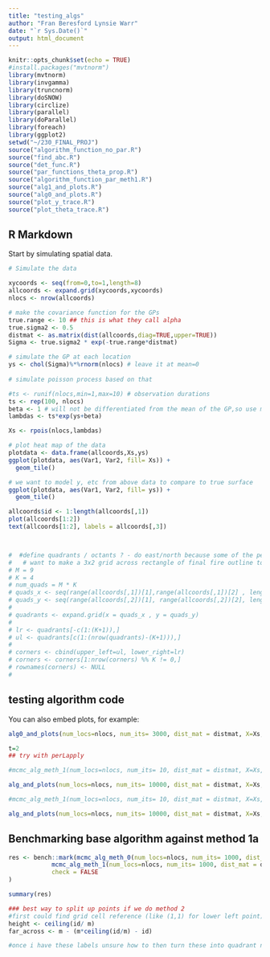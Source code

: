 ```yaml
---
title: "testing_algs"
author: "Fran Beresford Lynsie Warr"
date: "`r Sys.Date()`"
output: html_document
---
```


```r
knitr::opts_chunk$set(echo = TRUE)
#install.packages("mvtnorm")
library(mvtnorm)
library(invgamma)
library(truncnorm)
library(doSNOW)
library(circlize)
library(parallel)
library(doParallel)
library(foreach)
library(ggplot2)
setwd("~/230_FINAL_PROJ")
source("algorithm_function_no_par.R")
source("find_abc.R")
source("det_func.R")
source("par_functions_theta_prop.R")
source("algorithm_function_par_meth1.R")
source("alg1_and_plots.R")
source("alg0_and_plots.R")
source("plot_y_trace.R")
source("plot_theta_trace.R")
```

## R Markdown

Start by simulating spatial data. 

```r
# Simulate the data

xycoords <- seq(from=0,to=1,length=8)
allcoords <- expand.grid(xycoords,xycoords)
nlocs <- nrow(allcoords)

# make the covariance function for the GPs
true.range <- 10 ## this is what they call alpha 
true.sigma2 <- 0.5
distmat <- as.matrix(dist(allcoords,diag=TRUE,upper=TRUE))
Sigma <- true.sigma2 * exp(-true.range*distmat)

# simulate the GP at each location
ys <- chol(Sigma)%*%rnorm(nlocs) # leave it at mean=0
  
# simulate poisson process based on that

#ts <- runif(nlocs,min=1,max=10) # observation durations
ts <- rep(100, nlocs)
beta <- 1 # will not be differentiated from the mean of the GP,so use mean=0
lambdas <- ts*exp(ys+beta)

Xs <- rpois(nlocs,lambdas)

# plot heat map of the data
plotdata <- data.frame(allcoords,Xs,ys)
ggplot(plotdata, aes(Var1, Var2, fill= Xs)) + 
  geom_tile()

# we want to model y, etc from above data to compare to true surface
ggplot(plotdata, aes(Var1, Var2, fill= ys)) + 
  geom_tile()

allcoords$id <- 1:length(allcoords[,1])
plot(allcoords[1:2])
text(allcoords[1:2], labels = allcoords[,3])



#  #define quadrants / octants ? - do east/north because some of the perimeters go funny with lon/lat 
#   # want to make a 3x2 grid across rectangle of final fire outline to speed up find_cell process 
# M = 9
# K = 4 
# num_quads = M * K 
# quads_x <- seq(range(allcoords[,1])[1],range(allcoords[,1])[2] , length.out = K+1) 
# quads_y <- seq(range(allcoords[,2])[1], range(allcoords[,2])[2], length.out = K+1)
# 
# quadrants <- expand.grid(x = quads_x , y = quads_y)
# 
# lr <- quadrants[-c(1:(K+1)),]
# ul <- quadrants[c(1:(nrow(quadrants)-(K+1))),]
# 
# corners <- cbind(upper_left=ul, lower_right=lr)
# corners <- corners[1:nrow(corners) %% K != 0,]
# rownames(corners) <- NULL
# 


```

## testing algorithm code 

You can also embed plots, for example:

```r


alg0_and_plots(num_locs=nlocs, num_its= 3000, dist_mat = distmat, X=Xs, t_cov= ts, abc_delta= 1,beta_prop_sigma = 0.01, theta_prop_sigma = c(0.1, 0.5))

t=2
## try with perLapply 
```

```r
#mcmc_alg_meth_1(num_locs=nlocs, num_its= 10, dist_mat = distmat, X=Xs, t_cov= ts, abc_delta = 0.01 ,beta_prop_sigma = 0.5, theta_prop_sigma = c(0.5, 0.5))

alg_and_plots(num_locs=nlocs, num_its= 10000, dist_mat = distmat, X=Xs, t_cov= ts, abc_delta= 1e-30,beta_prop_sigma = 0.01, theta_prop_sigma = c(1,5))

```



```r
#mcmc_alg_meth_1(num_locs=nlocs, num_its= 10, dist_mat = distmat, X=Xs, t_cov= ts, abc_delta = 0.01 ,beta_prop_sigma = 0.5, theta_prop_sigma = c(0.5, 0.5))

alg_and_plots(num_locs=nlocs, num_its= 10000, dist_mat = distmat, X=Xs, t_cov= ts, abc_delta= 1e-50,beta_prop_sigma = 0.01, theta_prop_sigma = c(4,7))

```





## Benchmarking base algorithm against method 1a 

```r

res <- bench::mark(mcmc_alg_meth_0(num_locs=nlocs, num_its= 1000, dist_mat = distmat, X=Xs, t_cov= ts, abc_delta= 5,beta_prop_sigma = 0.01, theta_prop_sigma = c(4,7)),
            mcmc_alg_meth_1(num_locs=nlocs, num_its= 1000, dist_mat = distmat, X=Xs, t_cov= ts, abc_delta= 5,beta_prop_sigma = 0.01, theta_prop_sigma = c(4,7)),
            check = FALSE 
)

summary(res)

```






```r
### best way to split up points if we do method 2 
#first could find grid cell reference (like (1,1) for lower left point) only figured out how to do this with data on an m*m grid
height <- ceiling(id/ m)
far_across <- m - (m*ceiling(id/m) - id) 

#once i have these labels unsure how to then turn these into quadrant numbers 
```




